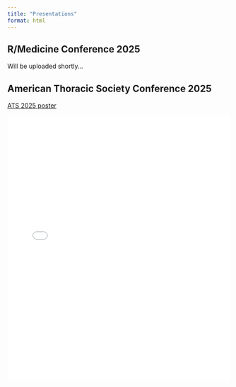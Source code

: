 ```yaml
---
title: "Presentations"
format: html
---
```


## R/Medicine Conference 2025
Will be uploaded shortly...

## American Thoracic Society Conference 2025

[ATS 2025 poster](pdfs/ats_2025_lactaoen.pdf)

<iframe src="pdfs/ats_2025_lactaoen.pdf" width="100%" height="600px" style="border: none;">

</iframe>
